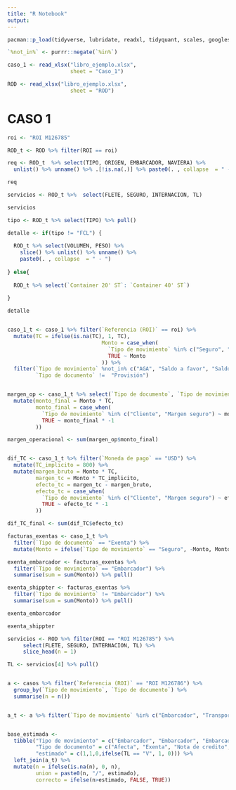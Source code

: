 ```yaml
---
title: "R Notebook"
output:
---
```



```r

pacman::p_load(tidyverse, lubridate, readxl, tidyquant, scales, googlesheets4, XLConnect, ggforce, rvest, writexl, fuzzyjoin)

`%not_in%` <- purrr::negate(`%in%`)

```


```r

caso_1 <- read_xlsx("libro_ejemplo.xlsx",
                    sheet = "Caso_1")

ROD <- read_xlsx("libro_ejemplo.xlsx",
                    sheet = "ROD") 

```


# CASO 1

```r

roi <- "ROI M126785"

ROD_t <- ROD %>% filter(ROI == roi)

req <- ROD_t  %>% select(TIPO, ORIGEN, EMBARCADOR, NAVIERA) %>% 
  unlist() %>% unname() %>% .[!is.na(.)] %>% paste0(. , collapse  = " - ")

req

servicios <- ROD_t %>%  select(FLETE, SEGURO, INTERNACION, TL)

servicios

tipo <- ROD_t %>% select(TIPO) %>% pull()

detalle <- if(tipo != "FCL") {
  
  ROD_t %>% select(VOLUMEN, PESO) %>% 
    slice() %>% unlist() %>% unname() %>% 
    paste0(. , collapse  = " - ")
  
} else{
  
  ROD_t %>% select(`Container 20' ST`: `Container 40' ST`)
  
}

detalle


caso_1_t <- caso_1 %>% filter(`Referencia (ROI)` == roi) %>% 
  mutate(TC = ifelse(is.na(TC), 1, TC),
                              Monto = case_when(
                                `Tipo de movimiento` %in% c("Seguro", "Margen seguro") ~ Monto/TC,
                                TRUE ~ Monto
                              )) %>% 
  filter(`Tipo de movimiento` %not_in% c("AGA", "Saldo a favor", "Saldo en contra"),
         `Tipo de documento` !=  "Provisión")


margen_op <- caso_1_t %>% select(`Tipo de documento`, `Tipo de movimiento`, Monto, TC) %>% 
  mutate(monto_final = Monto * TC,
         monto_final = case_when(
           `Tipo de movimiento` %in% c("Cliente", "Margen seguro") ~ monto_final,
           TRUE ~ monto_final * -1
         ))

margen_operacional <- sum(margen_op$monto_final)


dif_TC <- caso_1_t %>% filter(`Moneda de pago` == "USD") %>% 
  mutate(TC_implicito = 800) %>% 
  mutate(margen_bruto = Monto * TC,
         margen_tc = Monto * TC_implicito,
         efecto_tc = margen_tc - margen_bruto,
         efecto_tc = case_when(
           `Tipo de movimiento` %in% c("Cliente", "Margen seguro") ~ efecto_tc,
           TRUE ~ efecto_tc * -1
         )) 

dif_TC_final <- sum(dif_TC$efecto_tc)

facturas_exentas <- caso_1_t %>% 
  filter(`Tipo de documento` == "Exenta") %>% 
  mutate(Monto = ifelse(`Tipo de movimiento` == "Seguro", -Monto, Monto))

exenta_embarcador <- facturas_exentas %>% 
  filter(`Tipo de movimiento` == "Embarcador") %>% 
  summarise(sum = sum(Monto)) %>% pull()

exenta_shippter <- facturas_exentas %>% 
  filter(`Tipo de movimiento` != "Embarcador") %>% 
  summarise(sum = sum(Monto)) %>% pull()

exenta_embarcador

exenta_shippter

```



```r


servicios <- ROD %>% filter(ROI == "ROI M126785") %>% 
     select(FLETE, SEGURO, INTERNACION, TL) %>% 
     slice_head(n = 1)

TL <- servicios[4] %>% pull()


a <- casos %>% filter(`Referencia (ROI)` == "ROI M126786") %>% 
  group_by(`Tipo de movimiento`, `Tipo de documento`) %>% 
  summarise(n = n()) 


a_t <- a %>% filter(`Tipo de movimiento` %in% c("Embarcador", "Transporte Local"))


base_estimada <- 
  tibble("Tipo de movimiento" = c("Embarcador", "Embarcador", "Embarcador", "Transporte Local"),
         "Tipo de documento" = c("Afecta", "Exenta", "Nota de credito", "Afecta"),
         "estimado" = c(1,1,0,ifelse(TL == "V", 1, 0))) %>% 
  left_join(a_t) %>% 
  mutate(n = ifelse(is.na(n), 0, n),
         union = paste0(n, "/", estimado),
         correcto = ifelse(n>estimado, FALSE, TRUE))

```


